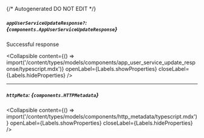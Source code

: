 {/* Autogenerated DO NOT EDIT  */}

##### `appUserServiceUpdateResponse?`: *{`components.AppUserServiceUpdateResponse`}*
Successful response

<Collapsible content={() => import('/content/types/models/components/app_user_service_update_response/typescript.mdx')} openLabel={Labels.showProperties} closeLabel={Labels.hideProperties} />


---
##### `httpMeta`: *{`components.HTTPMetadata`}*

<Collapsible content={() => import('/content/types/models/components/http_metadata/typescript.mdx')} openLabel={Labels.showProperties} closeLabel={Labels.hideProperties} />



